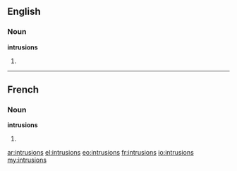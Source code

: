 ==English==

===Noun===
'''intrusions'''

# {{plural of|[[intrusion]]}}

----

==French==

===Noun===
'''intrusions''' {{f}}

# {{plural of|[[intrusion]]|lang=fr}}

[[ar:intrusions]]
[[el:intrusions]]
[[eo:intrusions]]
[[fr:intrusions]]
[[io:intrusions]]
[[my:intrusions]]